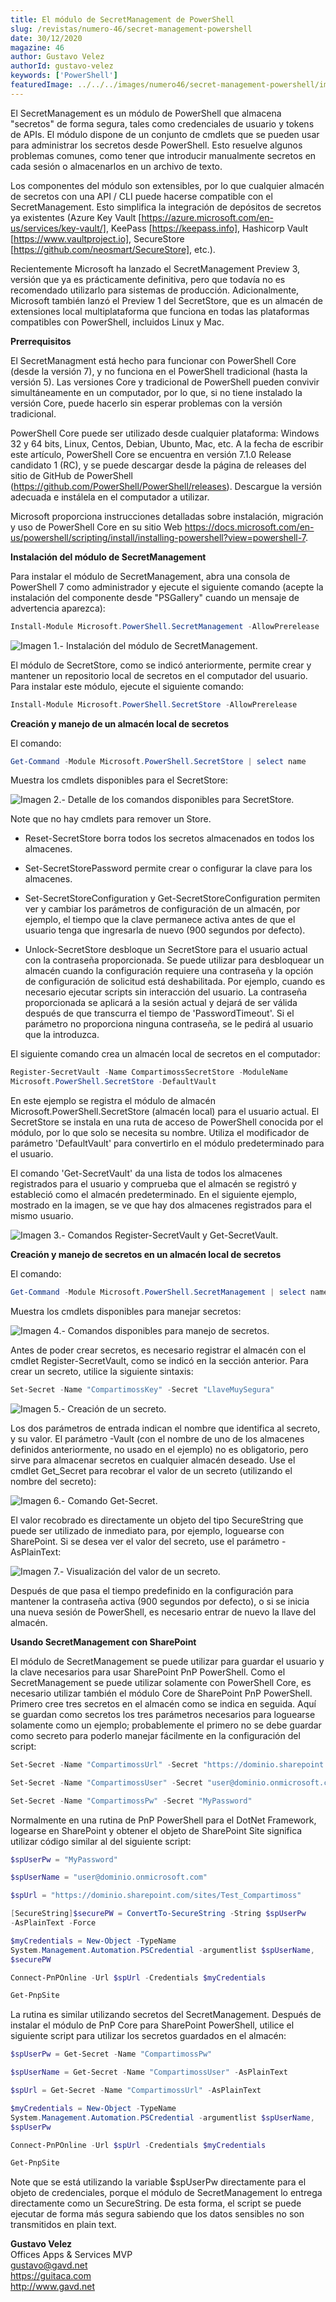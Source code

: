 ```yaml
---
title: El módulo de SecretManagement de PowerShell
slug: /revistas/numero-46/secret-management-powershell
date: 30/12/2020
magazine: 46
author: Gustavo Velez
authorId: gustavo-velez
keywords: ['PowerShell']
featuredImage: ../../../images/numero46/secret-management-powershell/image8.png
---
```






El SecretManagement es un módulo de PowerShell que almacena "secretos"
de forma segura, tales como credenciales de usuario y tokens de APIs. El
módulo dispone de un conjunto de cmdlets que se pueden usar para
administrar los secretos desde PowerShell. Esto resuelve algunos
problemas comunes, como tener que introducir manualmente secretos en
cada sesión o almacenarlos en un archivo de texto.

Los componentes del módulo son extensibles, por lo que cualquier almacén
de secretos con una API / CLI puede hacerse compatible con el
SecretManagement. Esto simplifica la integración de depósitos de
secretos ya existentes (Azure Key Vault
[https://azure.microsoft.com/en-us/services/key-vault/], KeePass
[https://keepass.info], Hashicorp Vault
[https://www.vaultproject.io], SecureStore
[https://github.com/neosmart/SecureStore], etc.).

Recientemente Microsoft ha lanzado el SecretManagement Preview 3,
versión que ya es prácticamente definitiva, pero que todavía no es
recomendado utilizarlo para sistemas de producción. Adicionalmente,
Microsoft también lanzó el Preview 1 del SecretStore, que es un almacén
de extensiones local multiplataforma que funciona en todas las
plataformas compatibles con PowerShell, incluidos Linux y Mac.

**Prerrequisitos**

El SecretManagment está hecho para funcionar con PowerShell Core (desde
la versión 7), y no funciona en el PowerShell tradicional (hasta la
versión 5). Las versiones Core y tradicional de PowerShell pueden
convivir simultáneamente en un computador, por lo que, si no tiene
instalado la versión Core, puede hacerlo sin esperar problemas con la
versión tradicional.

PowerShell Core puede ser utilizado desde cualquier plataforma: Windows
32 y 64 bits, Linux, Centos, Debian, Ubunto, Mac, etc. A la fecha de
escribir este artículo, PowerShell Core se encuentra en versión 7.1.0
Release candidato 1 (RC), y se puede descargar desde la página de
releases del sitio de GitHub de PowerShell
(https://github.com/PowerShell/PowerShell/releases). Descargue la
versión adecuada e instálela en el computador a utilizar.

Microsoft proporciona instrucciones detalladas sobre instalación,
migración y uso de PowerShell Core en su sitio Web
https://docs.microsoft.com/en-us/powershell/scripting/install/installing-powershell?view=powershell-7.

**Instalación del módulo de SecretManagement**

Para instalar el módulo de SecretManagement, abra una consola de
PowerShell 7 como administrador y ejecute el siguiente comando (acepte
la instalación del componente desde "PSGallery" cuando un mensaje de
advertencia aparezca):

```powershell
Install-Module Microsoft.PowerShell.SecretManagement -AllowPrerelease
```

![**Imagen 1.- Instalación del módulo de SecretManagement.**](../../../images/numero46/secret-management-powershell/image8.png)


El módulo de SecretStore, como se indicó anteriormente, permite crear y
mantener un repositorio local de secretos en el computador del usuario.
Para instalar este módulo, ejecute el siguiente comando:

```powershell
Install-Module Microsoft.PowerShell.SecretStore -AllowPrerelease
```

**Creación y manejo de un almacén local de secretos**

El comando:

```powershell
Get-Command -Module Microsoft.PowerShell.SecretStore | select name
```

Muestra los cmdlets disponibles para el SecretStore:

![**Imagen 2.- Detalle de los comandos disponibles para SecretStore.**](../../../images/numero46/secret-management-powershell/image9.png)


Note que no hay cmdlets para remover un Store.

-   Reset-SecretStore borra todos los secretos almacenados en todos los
    almacenes.

-   Set-SecretStorePassword permite crear o configurar la clave para los
    almacenes.

-   Set-SecretStoreConfiguration y Get-SecretStoreConfiguration permiten
    ver y cambiar los parámetros de configuración de un almacén, por
    ejemplo, el tiempo que la clave permanece activa antes de que el
    usuario tenga que ingresarla de nuevo (900 segundos por defecto).

-   Unlock-SecretStore desbloque un SecretStore para el usuario actual
    con la contraseña proporcionada. Se puede utilizar para desbloquear
    un almacén cuando la configuración requiere una contraseña y la
    opción de configuración de solicitud está deshabilitada. Por
    ejemplo, cuando es necesario ejecutar scripts sin interacción del
    usuario. La contraseña proporcionada se aplicará a la sesión actual
    y dejará de ser válida después de que transcurra el tiempo de
    'PasswordTimeout'. Si el parámetro no proporciona ninguna
    contraseña, se le pedirá al usuario que la introduzca.

El siguiente comando crea un almacén local de secretos en el computador:

```powershell
Register-SecretVault -Name CompartimossSecretStore -ModuleName
Microsoft.PowerShell.SecretStore -DefaultVault
```

En este ejemplo se registra el módulo de almacén
Microsoft.PowerShell.SecretStore (almacén local) para el usuario actual.
El SecretStore se instala en una ruta de acceso de PowerShell conocida
por el módulo, por lo que solo se necesita su nombre. Utiliza el
modificador de parámetro 'DefaultVault' para convertirlo en el módulo
predeterminado para el usuario.

El comando 'Get-SecretVault' da una lista de todos los almacenes
registrados para el usuario y comprueba que el almacén se registró y
estableció como el almacén predeterminado. En el siguiente ejemplo,
mostrado en la imagen, se ve que hay dos almacenes registrados para el
mismo usuario.

![**Imagen 3.- Comandos Register-SecretVault y Get-SecretVault.**](../../../images/numero46/secret-management-powershell/imagea.png)


**Creación y manejo de secretos en un almacén local de secretos**

El comando:

```powershell
Get-Command -Module Microsoft.PowerShell.SecretManagement | select name
```

Muestra los cmdlets disponibles para manejar secretos:

![**Imagen 4.- Comandos disponibles para manejo de secretos.**](../../../images/numero46/secret-management-powershell/imageb.png)

Antes de poder crear secretos, es necesario registrar el almacén con el
cmdlet Register-SecretVault, como se indicó en la sección anterior. Para
crear un secreto, utilice la siguiente sintaxis:

```powershell
Set-Secret -Name "CompartimossKey" -Secret "LlaveMuySegura"
```

![**Imagen 5.- Creación de un secreto.**](../../../images/numero46/secret-management-powershell/imagec.png)


Los dos parámetros de entrada indican el nombre que identifica al
secreto, y su valor. El parámetro -Vault (con el nombre de uno de los
almacenes definidos anteriormente, no usado en el ejemplo) no es
obligatorio, pero sirve para almacenar secretos en cualquier almacén
deseado. Use el cmdlet Get_Secret para recobrar el valor de un secreto
(utilizando el nombre del secreto):

![**Imagen 6.- Comando Get-Secret.**](../../../images/numero46/secret-management-powershell/imaged.png)


El valor recobrado es directamente un objeto del tipo SecureString que
puede ser utilizado de inmediato para, por ejemplo, loguearse con
SharePoint. Si se desea ver el valor del secreto, use el parámetro
-AsPlainText:

![**Imagen 7.- Visualización del valor de un secreto.**](../../../images/numero46/secret-management-powershell/imagee.png)


Después de que pasa el tiempo predefinido en la configuración para
mantener la contraseña activa (900 segundos por defecto), o si se inicia
una nueva sesión de PowerShell, es necesario entrar de nuevo la llave
del almacén.

**Usando SecretManagement con SharePoint**

El módulo de SecretManagement se puede utilizar para guardar el usuario
y la clave necesarios para usar SharePoint PnP PowerShell. Como el
SecretManagement se puede utilizar solamente con PowerShell Core, es
necesario utilizar también el módulo Core de SharePoint PnP PowerShell.
Primero cree tres secretos en el almacén como se indica en seguida. Aquí
se guardan como secretos los tres parámetros necesarios para loguearse
solamente como un ejemplo; probablemente el primero no se debe guardar
como secreto para poderlo manejar fácilmente en la configuración del
script:

```powershell
Set-Secret -Name "CompartimossUrl" -Secret "https://dominio.sharepoint.com/sites/TestCompartiMOSS"

Set-Secret -Name "CompartimossUser" -Secret "user@dominio.onmicrosoft.com"

Set-Secret -Name "CompartimossPw" -Secret "MyPassword"
```

Normalmente en una rutina de PnP PowerShell para el DotNet Framework,
logearse en SharePoint y obtener el objeto de SharePoint Site significa
utilizar código similar al del siguiente script:

```powershell
$spUserPw = "MyPassword"

$spUserName = "user@dominio.onmicrosoft.com"

$spUrl = "https://dominio.sharepoint.com/sites/Test_Compartimoss"

[SecureString]$securePW = ConvertTo-SecureString -String $spUserPw
-AsPlainText -Force

$myCredentials = New-Object -TypeName
System.Management.Automation.PSCredential -argumentlist $spUserName,
$securePW

Connect-PnPOnline -Url $spUrl -Credentials $myCredentials

Get-PnpSite
```

La rutina es similar utilizando secretos del SecretManagement. Después
de instalar el módulo de PnP Core para SharePoint PowerShell, utilice el
siguiente script para utilizar los secretos guardados en el almacén:

```powershell
$spUserPw = Get-Secret -Name "CompartimossPw"

$spUserName = Get-Secret -Name "CompartimossUser" -AsPlainText

$spUrl = Get-Secret -Name "CompartimossUrl" -AsPlainText

$myCredentials = New-Object -TypeName
System.Management.Automation.PSCredential -argumentlist $spUserName,
$spUserPw

Connect-PnPOnline -Url $spUrl -Credentials $myCredentials

Get-PnpSite
```

Note que se está utilizando la variable $spUserPw directamente para el
objeto de credenciales, porque el módulo de SecretManagement lo entrega
directamente como un SecureString. De esta forma, el script se puede
ejecutar de forma más segura sabiendo que los datos sensibles no son
transmitidos en plain text.

**Gustavo Velez** <br />
Offices Apps & Services MVP <br />
gustavo@gavd.net <br />
https://guitaca.com <br />
http://www.gavd.net <br /> 
 
